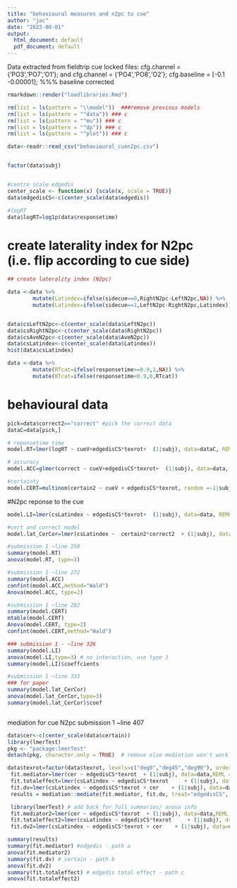 ---
title: "behavioural measures and n2pc to cue"
author: "jac"
date: "2023-08-01"
output:
  html_document: default
  pdf_document: default
---

Data extracted from fieldtrip cue locked files:
        cfg.channel     = {'PO3','PO7','O1'}; and  cfg.channel     = {'PO4','PO8','O2'};
        cfg.baseline    = [-0.1 -0.00001]; %%% baseline corrected
        

```{r include=FALSE}

rmarkdown::render("loadlibraries.Rmd")

rm(list = ls(pattern = "\\model"))  ###remove previous models
rm(list = ls(pattern = "^data")) ### c
rm(list = ls(pattern = "^mu")) ### c
rm(list = ls(pattern = "^dp")) ### c
rm(list = ls(pattern = "^plot")) ### c

data<-readr::read_csv("behavioural_cuen2pc.csv") 


factor(data$subj)


#centre scale edgedis
center_scale <- function(x) {scale(x, scale = TRUE)}
data$edgedisCS<-c(center_scale(data$edgedis))

#logRT
data$logRT=log1p(data$responsetime)

```

# create laterality index for N2pc (i.e. flip according to cue side)
```{r include=FALSE}

## create laterality index (N2pc)

data <-data %>% 
        mutate(Latindex=ifelse(sidecue==0,RightN2pc-LeftN2pc,NA)) %>% 
        mutate(Latindex=ifelse(sidecue==1,LeftN2pc-RightN2pc,Latindex))


data$csLeftN2pc<-c(center_scale(data$LeftN2pc))
data$csRightN2pc<-c(center_scale(data$RightN2pc))
data$csAveN2pc<-c(center_scale(data$AveN2pc))
data$csLatindex<-c(center_scale(data$Latindex))
hist(data$csLatindex)

data <-data %>% 
        mutate(RTcat=ifelse(responsetime>=0.9,1,NA)) %>% 
        mutate(RTcat=ifelse(responsetime<0.9,0,RTcat))
```

# behavioural data
```{r include=FALSE}
pick=data$correct2=="correct" #pick the correct data
dataC=data[pick,]

# reponsetime time
model.RT=lmer(logRT ~ cueV+edgedisCS*texrot+  (1|subj), data=dataC, REML = FALSE);

# accuracy
model.ACC=glmer(correct ~ cueV+edgedisCS*texrot+  (1|subj), data=data,family=binomial(link = "logit"));

#certainty
model.CERT=multinom(certain2 ~ cueV + edgedisCS*texrot, random =~1|subj, data=data) 


```

#N2pc reponse to the cue
```{r}
model.LI=lmer(csLatindex ~ edgedisCS*texrot+  (1|subj), data=data, REML = FALSE);

#cert and correct model
model.lat_CerCor=lmer(csLatindex ~  certain2*correct2  + (1|subj), data=data, REML = FALSE);
```

```{r}

#submission 1 ~line 258
summary(model.RT)
anova(model.RT, type=3)

#submission 1 ~line 272
summary(model.ACC)
confint(model.ACC,method="Wald")
Anova(model.ACC, type=2) 

#submission 1 ~line 282
summary(model.CERT)
mtable(model.CERT)
Anova(model.CERT, type=2)
confint(model.CERT,method="Wald")

### submission 1 - ~line 326
summary(model.LI)
anova(model.LI,type=3) # no interaction, use type 3
summary(model.LI)$coeffcients

#submission 1 ~line 333
### for paper
summary(model.lat_CerCor)
anova(model.lat_CerCor,type=3)
summary(model.lat_CerCor)$coef



```


mediation for cue N2pc submission 1 ~line 407
```{r}
data$cer<-c(center_scale(data$certain))
library(lmerTest) 
pkg <- "package:lmerTest"
detach(pkg, character.only = TRUE)  # remove else mediation won't work

data$texrot=factor(data$texrot, levels=c("deg0","deg45","deg90"), order=FALSE)
 fit.mediator=lmer(cer ~ edgedisCS*texrot  + (1|subj), data=data,REML = FALSE);
 fit.totaleffect=lmer(csLatindex ~ edgedisCS*texrot     + (1|subj), data=data,REML = FALSE);
 fit.dv=lmer(csLatindex ~ edgedisCS*texrot + cer    + (1|subj), data=data,REML = FALSE);
 results = mediation::mediate(fit.mediator, fit.dv, treat="edgedisCS",   mediator="cer")

 library(lmerTest) # add back for full summaries/ anova info
 fit.mediator2=lmer(cer ~ edgedisCS*texrot  + (1|subj), data=data,REML = FALSE);
 fit.totaleffect2=lmer(csLatindex ~ edgedisCS*texrot     + (1|subj), data=data,REML = FALSE);
 fit.dv2=lmer(csLatindex ~ edgedisCS*texrot + cer    + (1|subj), data=data,REML = FALSE);

```

```{r}
summary(results)
summary(fit.mediator) #edgedis - path a
anova(fit.mediator2)
summary(fit.dv) # certain - path b
anova(fit.dv2)
summary(fit.totaleffect) # edgedis total effect - path c
anova(fit.totaleffect2)

```


